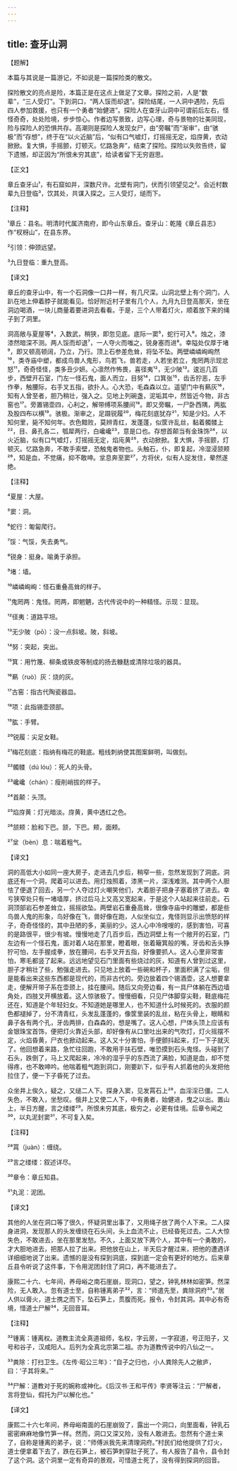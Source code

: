 ```yaml
---
---
---
```

title: 查牙山洞
---




【题解】


本篇与其说是一篇游记，不如说是一篇探险类的散文。

探险散文的亮点是险，本篇正是在这点上做足了文章。探险之前，人是“数辈”，“三人受灯”。下到洞口，“两人馁而却退”。探险结尾，一人洞中遇险，先后四人参加救援，也只有一个勇者“始健进”。探险人在查牙山洞中可谓前后左右，怪怪奇奇，处处险境，步步惊心。作者边写景致，边写心理，奇与景物的壮美同现，险与探险人的恐惧共存。高潮则是探险人发现女尸，由“旁瞩”而“渐审”，由“骇极”而“存想”，终于在“以火近脑”后，“似有口气嘘灯，灯摇摇无定，焰庌黄，衣动掀掀。复大惧，手摇颤，灯顿灭。忆路急奔”，结束了探险。探险以失败告终，留下遗憾，却正因为“所恨未穷其底”，给读者留下无穷遐思。

【正文】

章丘查牙山¹，有石窟如井，深数尺许。北壁有洞门，伏而引领望见之²。会近村数辈九日登临³，饮其处，共谋入探之。三人受灯，缒而下。





【注释】


¹章丘：县名。明清时代属济南府，即今山东章丘。查牙山：乾隆《章丘县志》作“杈枒山”，在县东界。

²引领：伸颈远望。

³九日登临：重九登高。





【译文】


章丘的查牙山中，有一个石洞像一口井一样，有几尺深。山洞北壁上有个洞门，人趴在地上伸着脖子就能看见。恰好附近村子里有几个人，九月九日登高那天，坐在洞边喝酒，一块儿商量着要进洞去看看。于是，三个人带着灯火，顺着放下来的绳子到了洞里。

洞高敞与夏屋等⁴，入数武，稍狭，即忽见底。底际一窦⁵，蛇行可入⁶。烛之，漆漆然暗深不测。两人馁而却退⁷，一人夺火而嗤之，锐身塞而进⁸。幸隘处仅厚于堵⁹，即又顿高顿阔，乃立，乃行。顶上石参差危耸，将坠不坠。两壁嶙嶙峋峋然¹⁰，类寺庙中塑，都成鸟兽人鬼形，鸟若飞，兽若走，人若坐若立，鬼罔两示现忿怒¹¹，奇奇怪怪，类多丑少妍。心凛然作怖畏，喜径夷¹²，无少陂¹³。逡巡几百步，西壁开石室，门左一怪石鬼，面人而立，目努¹⁴，口箕张¹⁵，齿舌狞恶，左手作拳，触腰际，右手叉五指，欲扑人。心大恐，毛森森以立。遥望门中有爇灰¹⁶，知有人曾至者，胆乃稍壮，强入之。见地上列碗盏，泥垢其中，然皆近今物，非古窑也¹⁷。旁置锡壶四，心利之，解带缚项系腰间¹⁸。即又旁瞩，一尸卧西隅，两肱及股四布以横¹⁹。骇极。渐审之，足蹑锐履²⁰，梅花刻底犹存²¹，知是少妇。人不知何里，毙不知何年。衣色黯败，莫辨青红，发蓬蓬，似筐许乱丝，黏着髑髅上²²，目、鼻孔各二，瓠犀两行，白巉巉²³，意是口也。存想首颠当有金珠饰²⁴，以火近脑，似有口气嘘灯，灯摇摇无定，焰庉黄²⁵，衣动掀掀。复大惧，手摇颤，灯顿灭。忆路急奔，不敢手索壁，恐触鬼者物也。头触石，仆，即复起，冷湿浸颔颊²⁶，知是血，不觉痛，抑不敢呻。坌息奔至窦²⁷，方将伏，似有人捉发住，晕然遂绝。





【注释】


⁴夏屋：大屋。

⁵窦：洞。

⁶蛇行：匍匐爬行。

⁷馁：气馁，失去勇气。

⁸锐身：挺身。喻勇于承担。

⁹堵：墙。

¹⁰嶙嶙峋峋：怪石重叠高耸的样子。

¹¹鬼罔两：鬼怪。罔两，即魍魉，古代传说中的一种精怪。示现：显现。

¹²径夷：道路平坦。

¹³无少陂（pō）：没一点斜坡。陂，斜坡。

¹⁴努：突起，突出。

¹⁵箕：用竹篾、柳条或铁皮等制成的扬去糠麸或清除垃圾的器具。

¹⁶爇（ruò）灰：烧的灰。

¹⁷古窑：指古代陶瓷器皿。

¹⁸项：此指锡壶颈部。

¹⁹肱：手臂。

²⁰锐履：尖足女鞋。

²¹梅花刻底：指纳有梅花的鞋底。粗线刺纳使其图案鲜明，叫做刻。

²²髑髅（dú lóu）：死人的头骨。

²³巉巉（chán）：瘦削峭拔的样子。

²⁴首颠：头顶。

²⁵焰庌黄：灯光暗淡。庌黄，黄中透红之色。

²⁶颔颊：脸和下巴。颔，下巴。颊，面颊。

²⁷坌（bèn）息：喘着粗气。





【译文】


洞的高低大小如同一座大房子，走进去几步后，稍窄一些，忽然发现到了洞底。洞底还有一个洞，爬着可以进去。用灯烛照着，漆黑一片，深浅难测。其中两个人胆怯了便退了回去，另一个人夺过灯火嘲笑他们，大着胆子把身子塞着挤了进去。幸亏狭窄处只有一堵墙厚，挤过后马上又高又宽起来，于是这个人站起来往前走。石洞顶部岩石参差耸立，摇摇欲坠。两壁岩石重叠高耸，很像寺庙中的雕塑，都是些鸟兽人鬼的形象，鸟好像在飞，兽好像在跑，人似坐似立，鬼怪则显示出愤怒的样子，奇奇怪怪的，其中丑陋的多，美丽的少。这人心中冷嗖嗖的，感到害怕，可喜的是路很平，很少有坡。慢慢地走了几百步后，西边洞壁上有一个敞开的石室，门左边有一个怪石鬼，面对着人站在那里，瞪着眼，张着簸箕般的嘴，牙齿和舌头狰狞可怕，左手握成拳，放在腰间，右手叉开五指，好像要抓人。这人心里非常害怕，寒毛都竖了起来。远远地望见石门里面有些烧过的灰，知道有人曾到过这里，胆子才稍壮了些，勉强走进去。只见地上放着一些碗和杯子，里面积满了尘垢，但是能看出来这些东西都是现代的，而非古代的。旁边放着四个锡酒壶，这人想要拿走，便解开带子系在壶颈上，挂在腰间。随后又向旁边看，有一具尸体躺在西边墙角处，四肢叉开横放着。这人惊骇极了。慢慢细看，只见尸体脚穿尖鞋，鞋底梅花还在，知道是个年轻妇女。不知道她是哪里人，也不知道什么时候死的。衣服的颜色都褪掉了，分不清青红，头发乱蓬蓬的，像筐里装的乱丝，粘在头骨上，眼睛和鼻子各有两个孔，牙齿两排，白森森的，想是嘴了。这人心想，尸体头顶上应该有金银珠宝首饰，便把灯火靠近头部，却好像有从口里吐出来的气吹灯，灯火摇摆不定，火焰昏黄，尸衣也掀动起来。这人又十分害怕，手便颤抖起来，灯一下子就灭了。他回想着来路，急忙往回跑，不敢用手扶石壁，唯恐摸到石头鬼怪。头碰到了石头，跌倒了，马上又爬起来，冷冷的湿乎乎的东西流了满脸，知道是血，却不觉得疼，也不敢呻吟。他喘着粗气跑到洞口，刚要趴下，似乎有人抓着他的头发把他拉住了，便一下子昏死了过去。

众坐井上俟久，疑之，又缒二人下。探身入窦，见发罥石上²⁸，血淫淫已僵。二人失色，不敢入，坐愁叹。俄井上又使二人下，中有勇者，始健进，曳之以出。置山上，半日方醒，言之缕缕²⁹。所恨未穷其底，极穷之，必更有佳境。后章令闻之³⁰，以丸泥封窦³¹，不可复入矣。





【注释】


²⁸罥（juàn）：缠绕。

²⁹言之缕缕：叙述详尽。

³⁰章令：章丘知县。

³¹丸泥：泥团。





【译文】


其他的人坐在洞口等了很久，怀疑洞里出事了，又用绳子放了两个人下来。二人探身进洞，发现那人的头发缠绕在石头间，头上血流不止，已经昏死过去。二人大惊失色，不敢进去，坐在那里发愁。不久，上面又放下两个人，其中有一个勇敢的，才大胆地进去，把那人拉了出来。把他放在山上，半天后才醒过来，把他的遭遇详详细细地说了出来。遗憾的是没有探到洞底，探到底一定会有更好的地方。后来章丘县令听说了这件事，下令用泥团封住了洞口，再不能进去了。

康熙二十六、七年间，养母峪之南石崖崩，现洞口，望之，钟乳林林如密笋。然深险，无人敢入。忽有道士至，自称锺离弟子³²，言：“师遣先至，粪除洞府³³。”居人供以膏火，道士携之而下，坠石笋上，贯腹而死。报令，令封其洞。其中必有奇境，惜道士尸解³⁴，无回音耳。





【注释】


³²锺离：锺离权。道教主流全真道祖师，名权，字云房，一字寂道，号正阳子，又号和谷子，汉咸阳人。后列为全真北宗第二祖。亦为道教传说中的八仙之一。

³³粪除：打扫卫生。《左传·昭公三年》：“自子之归也，小人粪除先人之敝庐，曰：‘子其将来。’”

³⁴尸解：道教对于死的婉称或神化。《后汉书·王和平传》李贤等注云：“尸解者，言将登仙，假托为尸以解化也。”





【译文】


康熙二十六七年间，养母峪南面的石崖崩毁了，露出一个洞口，向里面看，钟乳石密密麻麻地像竹笋一样。然而，洞口又深又险，没有人敢进去。忽然有个道士来了，自称是锺离的弟子，说：“师傅派我先来清理洞府。”村民们给他提供了灯火，道士便拿着下去了，跌在石笋上，被石笋刺穿肚子死了。有人报告了县令，县令封了这个洞。这个洞里一定有奇异的景观，可惜道士死了，没有得到探洞的回音。